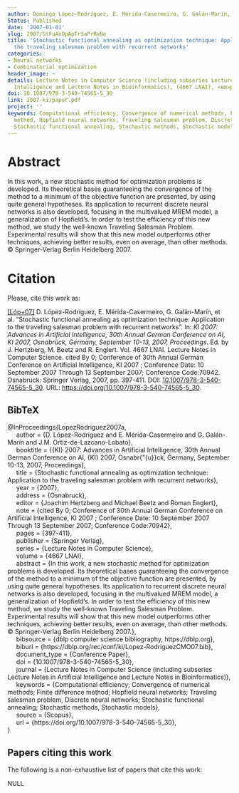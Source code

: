 ```yaml
---
author: Domingo López-Rodríguez, E. Mérida-Casermeiro, G. Galán-Marín, J.M. Ortiz-de-Lazcano-Lobato
Status: Published
date: '2007-01-01'
slug: 2007/StFuAnOpApTrSaPrReNe
title: 'Stochastic functional annealing as optimization technique: Application to
  the traveling salesman problem with recurrent networks'
categories:
- Neural networks
- Combinatorial optimization
header_image: ~
details: Lecture Notes in Computer Science (including subseries Lecture Notes in Artificial
  Intelligence and Lecture Notes in Bioinformatics), (4667 LNAI), <em>pp. 397-411</em>
doi: 10.1007/978-3-540-74565-5_30
link: 2007-ki/paper.pdf
project: ''
keywords: Computational efficiency, Convergence of numerical methods, Finite difference
  method, Hopfield neural networks, Traveling salesman problem, Discrete neural networks,
  Stochastic functional annealing, Stochastic methods, Stochastic models
---
```



# Abstract


In this work, a new stochastic method for optimization problems is developed. Its theoretical bases guaranteeing the convergence of the method to a minimum of the objective function are presented, by using quite general hypotheses. Its application to recurrent discrete neural networks is also developed, focusing in the multivalued MREM model, a generalization of Hopfield's. In order to test the efficiency of this new method, we study the well-known Traveling Salesman Problem. Experimental results will show that this new model outperforms other techniques, achieving better results, even on average, than other methods. © Springer-Verlag Berlin Heidelberg 2007.












# Citation
Please, cite this work as:


<a name=bib-LopezRodriguez2007a></a>[[Lóp+07]](#cite-LopezRodriguez2007a) D. López-Rodríguez, E. Mérida-Casermeiro, G. Galán-Marín, et al. “Stochastic functional annealing as optimization technique: Application to the traveling salesman problem with recurrent networks”. In: _KI 2007: Advances in Artificial Intelligence, 30th Annual German Conference on AI, KI 2007, Osnabrück, Germany, September 10-13, 2007, Proceedings_. Ed. by J. Hertzberg, M. Beetz and R. Englert. Vol. 4667 LNAI. Lecture Notes in Computer Science. cited By 0; Conference of 30th Annual German Conference on Artificial Intelligence, KI 2007 ; Conference Date: 10 September 2007 Through 13 September 2007; Conference Code:70942. Osnabruck: Springer Verlag, 2007, pp. 397-411. DOI: [10.1007/978-3-540-74565-5_30](https://doi.org/10.1007%2F978-3-540-74565-5_30). URL:
[https://doi.org/10.1007/978-3-540-74565-5_30](https://doi.org/10.1007/978-3-540-74565-5_30).

::: {.callout-note appearance="minimal" collapse=true}

## BibTeX

@InProceedings{LopezRodriguez2007a,<br>&nbsp;&nbsp;&nbsp;&nbsp;  author = {D. López-Rodríguez and E. Mérida-Casermeiro and G. Galán-Marín and J.M. Ortiz-de-Lazcano-Lobato},<br>&nbsp;&nbsp;&nbsp;&nbsp;  booktitle = {{KI} 2007: Advances in Artificial Intelligence, 30th Annual German Conference on AI, {KI} 2007, Osnabr{\"{u}}ck, Germany, September 10-13, 2007, Proceedings},<br>&nbsp;&nbsp;&nbsp;&nbsp;  title = {Stochastic functional annealing as optimization technique: Application to the traveling salesman problem with recurrent networks},<br>&nbsp;&nbsp;&nbsp;&nbsp;  year = {2007},<br>&nbsp;&nbsp;&nbsp;&nbsp;  address = {Osnabruck},<br>&nbsp;&nbsp;&nbsp;&nbsp;  editor = {Joachim Hertzberg and Michael Beetz and Roman Englert},<br>&nbsp;&nbsp;&nbsp;&nbsp;  note = {cited By 0; Conference of 30th Annual German Conference on Artificial Intelligence, KI 2007 ; Conference Date: 10 September 2007 Through 13 September 2007; Conference Code:70942},<br>&nbsp;&nbsp;&nbsp;&nbsp;  pages = {397-411},<br>&nbsp;&nbsp;&nbsp;&nbsp;  publisher = {Springer Verlag},<br>&nbsp;&nbsp;&nbsp;&nbsp;  series = {Lecture Notes in Computer Science},<br>&nbsp;&nbsp;&nbsp;&nbsp;  volume = {4667 LNAI},<br>&nbsp;&nbsp;&nbsp;&nbsp;  abstract = {In this work, a new stochastic method for optimization problems is developed. Its theoretical bases guaranteeing the convergence of the method to a minimum of the objective function are presented, by using quite general hypotheses. Its application to recurrent discrete neural networks is also developed, focusing in the multivalued MREM model, a generalization of Hopfield's. In order to test the efficiency of this new method, we study the well-known Traveling Salesman Problem. Experimental results will show that this new model outperforms other techniques, achieving better results, even on average, than other methods. © Springer-Verlag Berlin Heidelberg 2007.},<br>&nbsp;&nbsp;&nbsp;&nbsp;  bibsource = {dblp computer science bibliography, https://dblp.org},<br>&nbsp;&nbsp;&nbsp;&nbsp;  biburl = {https://dblp.org/rec/conf/ki/Lopez-RodriguezCMO07.bib},<br>&nbsp;&nbsp;&nbsp;&nbsp;  document_type = {Conference Paper},<br>&nbsp;&nbsp;&nbsp;&nbsp;  doi = {10.1007/978-3-540-74565-5_30},<br>&nbsp;&nbsp;&nbsp;&nbsp;  journal = {Lecture Notes in Computer Science (including subseries Lecture Notes in Artificial Intelligence and Lecture Notes in Bioinformatics)},<br>&nbsp;&nbsp;&nbsp;&nbsp;  keywords = {Computational efficiency; Convergence of numerical methods; Finite difference method; Hopfield neural networks; Traveling salesman problem, Discrete neural networks; Stochastic functional annealing; Stochastic methods, Stochastic models},<br>&nbsp;&nbsp;&nbsp;&nbsp;  source = {Scopus},<br>&nbsp;&nbsp;&nbsp;&nbsp;  url = {https://doi.org/10.1007/978-3-540-74565-5_30},<br>}

:::






## Papers citing this work

The following is a non-exhaustive list of papers that cite this work:


NULL


